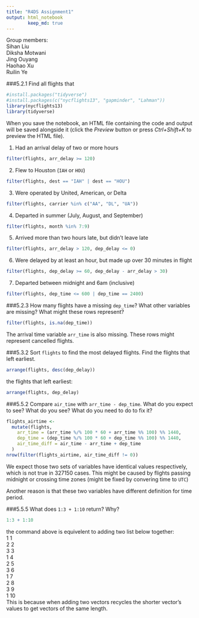 ```yaml
---
title: "R4DS Assignment1"
output: html_notebook
        keep_md: true
---
```

Group members:  
  Sihan Liu  
  Diksha Motwani  
  Jing Ouyang  
  Haohao Xu  
  Ruilin Ye  


###5.2.1 Find all flights that
```r
#install.packages("tidyverse")
#install.packages(c("nycflights13", "gapminder", "Lahman"))
library(nycflights13)
library(tidyverse)
```

When you save the notebook, an HTML file containing the code and output will be saved alongside it (click the *Preview* button or press *Ctrl+Shift+K* to preview the HTML file).

1. Had an arrival delay of two or more hours
```r
filter(flights, arr_delay >= 120)
```

2. Flew to Houston (`IAH` or `HOU`)
```r
filter(flights, dest == "IAH" | dest == "HOU")
```

3. Were operated by United, American, or Delta
```r
filter(flights, carrier %in% c("AA", "DL", "UA"))
```

4. Departed in summer (July, August, and September)
```r
filter(flights, month %in% 7:9)
```

5. Arrived more than two hours late, but didn't leave late
```r
filter(flights, arr_delay > 120, dep_delay <= 0)
```

6. Were delayed by at least an hour, but made up over 30 minutes in flight
```r
filter(flights, dep_delay >= 60, dep_delay - arr_delay > 30)
```

7. Departed between midnight and 6am (inclusive)
```r
filter(flights, dep_time <= 600 | dep_time == 2400)
```

###5.2.3 How many flights have a missing `dep_time`? What other variables are missing? What might these rows represent?
```r
filter(flights, is.na(dep_time))
```
The arrival time variable `arr_time` is also missing. These rows might represent cancelled flights.   

###5.3.2 Sort `flights` to find the most delayed flights. Find the flights that left earliest.
```r
arrange(flights, desc(dep_delay))
```

the flights that left earliest: 
```r
arrange(flights, dep_delay)
```

###5.5.2 Compare `air_time` with `arr_time - dep_time`. What do you expect to see? What do you see? What do you need to do to fix it?
```r
flights_airtime <-
  mutate(flights,
    arr_time = (arr_time %/% 100 * 60 + arr_time %% 100) %% 1440,
    dep_time = (dep_time %/% 100 * 60 + dep_time %% 100) %% 1440,
    air_time_diff = air_time - arr_time + dep_time
  )
nrow(filter(flights_airtime, air_time_diff != 0))
```

We expect those two sets of variables have identical values respectively, which is not true in 327150 cases. This might be caused by flights passing midnight or crossing time zones (might be fixed by convering time to `UTC`)   

Another reason is that these two variables have different definition for time period.  

###5.5.5 What does `1:3 + 1:10` return? Why?
```r
1:3 + 1:10
```
the command above is equivelent to adding two list below together:   
1 1  
2 2  
3 3  
1 4  
2 5  
3 6  
1 7  
2 8  
3 9  
1 10  
This is because when adding two vectors recycles the shorter vector’s values to get vectors of the same length.

